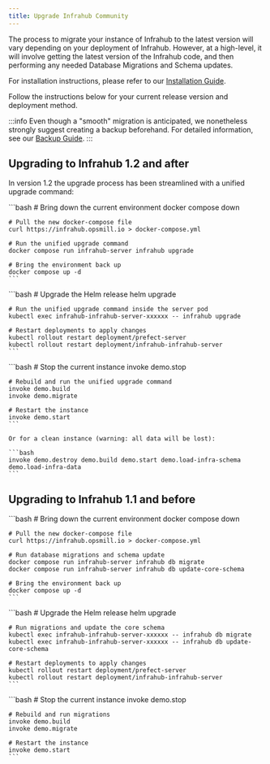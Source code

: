 ```yaml
---
title: Upgrade Infrahub Community
---
```



The process to migrate your instance of Infrahub to the latest version will vary depending on your deployment of Infrahub.
However, at a high-level, it will involve getting the latest version of the Infrahub code, and then performing any needed Database Migrations and Schema updates.

For installation instructions, please refer to our [Installation Guide](./installation).

Follow the instructions below for your current release version and deployment method.

:::info
Even though a "smooth" migration is anticipated, we nonetheless strongly suggest creating a backup beforehand.
For detailed information, see our [Backup Guide](./database-backup).
:::

## Upgrading to Infrahub 1.2 and after

In version 1.2 the upgrade process has been streamlined with a unified upgrade command:

<Tabs>
  <TabItem value="docker" label="Docker" default>
    ```bash
    # Bring down the current environment
    docker compose down

    # Pull the new docker-compose file
    curl https://infrahub.opsmill.io > docker-compose.yml

    # Run the unified upgrade command
    docker compose run infrahub-server infrahub upgrade

    # Bring the environment back up
    docker compose up -d
    ```
  </TabItem>
  <TabItem value="helm" label="Helm">
    ```bash
    # Upgrade the Helm release
    helm upgrade

    # Run the unified upgrade command inside the server pod
    kubectl exec infrahub-infrahub-server-xxxxxx -- infrahub upgrade

    # Restart deployments to apply changes
    kubectl rollout restart deployment/prefect-server
    kubectl rollout restart deployment/infrahub-infrahub-server
    ```
  </TabItem>
  <TabItem value="devdemo" label="Dev/Demo">
    ```bash
    # Stop the current instance
    invoke demo.stop

    # Rebuild and run the unified upgrade command
    invoke demo.build
    invoke demo.migrate

    # Restart the instance
    invoke demo.start
    ```

    Or for a clean instance (warning: all data will be lost):

    ```bash
    invoke demo.destroy demo.build demo.start demo.load-infra-schema demo.load-infra-data
    ```
  </TabItem>
</Tabs>

## Upgrading to Infrahub 1.1 and before

<Tabs>
  <TabItem value="docker" label="Docker" default>
    ```bash
    # Bring down the current environment
    docker compose down

    # Pull the new docker-compose file
    curl https://infrahub.opsmill.io > docker-compose.yml

    # Run database migrations and schema update
    docker compose run infrahub-server infrahub db migrate
    docker compose run infrahub-server infrahub db update-core-schema

    # Bring the environment back up
    docker compose up -d
    ```
  </TabItem>
  <TabItem value="helm" label="Helm">
    ```bash
    # Upgrade the Helm release
    helm upgrade

    # Run migrations and update the core schema
    kubectl exec infrahub-infrahub-server-xxxxxx -- infrahub db migrate
    kubectl exec infrahub-infrahub-server-xxxxxx -- infrahub db update-core-schema

    # Restart deployments to apply changes
    kubectl rollout restart deployment/prefect-server
    kubectl rollout restart deployment/infrahub-infrahub-server
    ```
  </TabItem>
  <TabItem value="devdemo" label="Dev/Demo">
    ```bash
    # Stop the current instance
    invoke demo.stop

    # Rebuild and run migrations
    invoke demo.build
    invoke demo.migrate

    # Restart the instance
    invoke demo.start
    ```
  </TabItem>
</Tabs>
